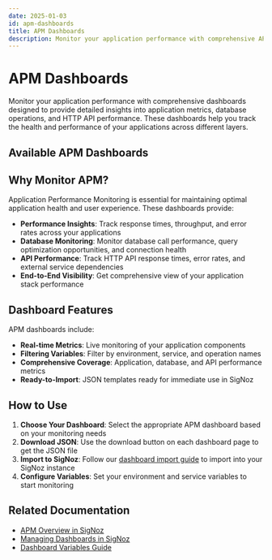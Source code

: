 ```yaml
---
date: 2025-01-03
id: apm-dashboards
title: APM Dashboards
description: Monitor your application performance with comprehensive APM dashboards including metrics, database calls, and HTTP API monitoring for detailed insights.
---
```


# APM Dashboards

Monitor your application performance with comprehensive dashboards designed to provide detailed insights into application metrics, database operations, and HTTP API performance. These dashboards help you track the health and performance of your applications across different layers.

## Available APM Dashboards

<APMDashboardsListicle />

## Why Monitor APM?

Application Performance Monitoring is essential for maintaining optimal application health and user experience. These dashboards provide:

- **Performance Insights**: Track response times, throughput, and error rates across your applications
- **Database Monitoring**: Monitor database call performance, query optimization opportunities, and connection health
- **API Performance**: Track HTTP API response times, error rates, and external service dependencies
- **End-to-End Visibility**: Get comprehensive view of your application stack performance

## Dashboard Features

APM dashboards include:

- **Real-time Metrics**: Live monitoring of your application components
- **Filtering Variables**: Filter by environment, service, and operation names
- **Comprehensive Coverage**: Application, database, and API performance metrics
- **Ready-to-Import**: JSON templates ready for immediate use in SigNoz

## How to Use

1. **Choose Your Dashboard**: Select the appropriate APM dashboard based on your monitoring needs
2. **Download JSON**: Use the download button on each dashboard page to get the JSON file
3. **Import to SigNoz**: Follow our [dashboard import guide](/docs/userguide/manage-dashboards/) to import into your SigNoz instance
4. **Configure Variables**: Set your environment and service variables to start monitoring

## Related Documentation

- [APM Overview in SigNoz](/docs/userguide/overview/)
- [Managing Dashboards in SigNoz](/docs/userguide/manage-dashboards/)
- [Dashboard Variables Guide](/docs/userguide/manage-variables/)
